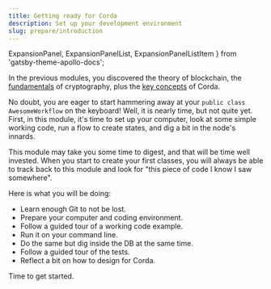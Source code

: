 ```yaml
---
title: Getting ready for Corda 
description: Set up your development environment
slug: prepare/introduction
---
```


  ExpansionPanel,
  ExpansionPanelList,
  ExpansionPanelListItem
} from 'gatsby-theme-apollo-docs';

In the previous modules, you discovered the theory of blockchain, the [fundamentals](../../fundamentals/introduction/) of cryptography, plus the [key concepts](../../key-concepts/introduction/) of Corda.

No doubt, you are eager to start hammering away at your `public class AwesomeWorkflow` on the keyboard! Well, it is nearly time, but not quite yet. First, in this module, it's time to set up your computer, look at some simple working code, run a flow to create states, and dig a bit in the node's innards.

This module may take you some time to digest, and that will be time well invested. When you start to create your first classes, you will always be able to track back to this module and look for "this piece of code I know I saw somewhere".

Here is what you will be doing:

* Learn enough Git to not be lost.
* Prepare your computer and coding environment.
* Follow a guided tour of a working code example.
* Run it on your command line.
* Do the same but dig inside the DB at the same time.
* Follow a guided tour of the tests.
* Reflect a bit on how to design for Corda.

Time to get started.
